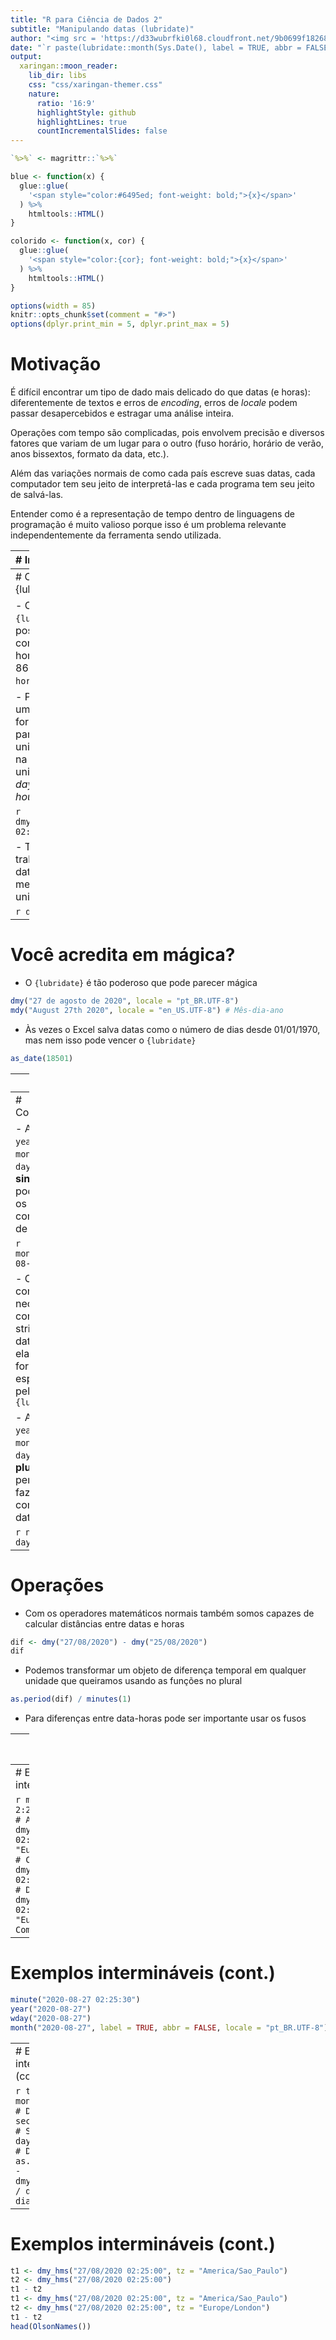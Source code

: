 ```yaml
---
title: "R para Ciência de Dados 2"
subtitle: "Manipulando datas (lubridate)"
author: "<img src = 'https://d33wubrfki0l68.cloudfront.net/9b0699f18268059bdd2e5c21538a29eade7cbd2b/67e5c/img/logo/cursor1-5.png' width = '30%'>"
date: "`r paste(lubridate::month(Sys.Date(), label = TRUE, abbr = FALSE, locale = 'pt_BR.UTF-8'), 'de', lubridate::year(Sys.Date()))`"
output:
  xaringan::moon_reader:
    lib_dir: libs
    css: "css/xaringan-themer.css"
    nature:
      ratio: '16:9'
      highlightStyle: github
      highlightLines: true
      countIncrementalSlides: false
---
```


```r
`%>%` <- magrittr::`%>%`

blue <- function(x) {
  glue::glue(
    '<span style="color:#6495ed; font-weight: bold;">{x}</span>'
  ) %>% 
    htmltools::HTML()
}

colorido <- function(x, cor) {
  glue::glue(
    '<span style="color:{cor}; font-weight: bold;">{x}</span>'
  ) %>% 
    htmltools::HTML()
}

options(width = 85)
knitr::opts_chunk$set(comment = "#>")
options(dplyr.print_min = 5, dplyr.print_max = 5)
```

# Motivação

É difícil encontrar um tipo de dado mais delicado do que datas (e horas):
diferentemente de textos e erros de _encoding_, erros de _locale_ podem passar
desapercebidos e estragar uma análise inteira.

Operações com tempo são complicadas, pois envolvem precisão e diversos fatores
que variam de um lugar para o outro (fuso horário, horário de verão, anos
bissextos, formato da data, etc.).

Além das variações normais de como cada país escreve suas datas, cada computador
tem seu jeito de interpretá-las e cada programa tem seu jeito de salvá-las.

Entender como é a representação de tempo dentro de linguagens de programação é
muito valioso porque isso é um problema relevante independentemente da
ferramenta sendo utilizada.

---
# Introdução

- Como representar datas em um universo cheio de fusos e calendários diferentes?
Estabelecendo um momento universal e contando os segundos que se passaram desde
lá

```r
library(lubridate)
now()
as.numeric(now())
```

- O formato padrão é denominado "Era UNIX" e conta o número de segundos desde o
ano novo de 1970 em Londres (01/01/1970 00:00:00 UTC)

---
# O pacote {lubridate}

- O pacote `{lubridate}` vai nos possibilitar trabalhar com datas e data-horas
fora do ISO 8601 (`ano-mês-dia hora:minuto:segundo`)

- Para converter uma data-hora do formato brasileiro para o padrão universal,
pensamos na ordem das unidades em inglês: _day, month, year, hour, minute,
second_

```r
dmy_hms("06/05/2020 02:25:00")
```

- Também é possível trabalhar só com datas usando a mesma lógica das unidades

```r
dmy("06/05/2020")
```

---
# Você acredita em mágica?

- O `{lubridate}` é tão poderoso que pode parecer mágica

```r
dmy("27 de agosto de 2020", locale = "pt_BR.UTF-8")
mdy("August 27th 2020", locale = "en_US.UTF-8") # Mês-dia-ano
```

- Às vezes o Excel salva datas como o número de dias desde 01/01/1970, mas nem
isso pode vencer o `{lubridate}`

```r
as_date(18501)
```

---
# Fusos

- É mais raro precisar lidar com fusos horários porque normalmente trabalhamos
com data-horas de um mesmo fuso, mas o `{lubridate}` permite lidar com isso
também

```r
now(tzone = "Europe/London")
```

- Nem o horário de verão consegue atrapalhar um cálculo preciso: com a função
`dst()` é possível saber se em um dado dia aquele lugar estava no horário de
verão

```r
dst(now(tzone = "Europe/London"))
```

---
# Componentes

- As funções `year()`, `month()`, `day()`... (**no singular**) podem extrair os
componentes de uma data

```r
month("2020-08-27")
```

- Obs.: Note como não foi necessário converter a string para data porque ela já
está no formato esperado pelo `{lubridate}`

- As funções `years()`, `months()`, `days()`... (**no plural**) permitem fazer
contas com datas e data-horas

```r
now() + days(5)
```

---
# Operações

- Com os operadores matemáticos normais também somos capazes de calcular
distâncias entre datas e horas

```r
dif <- dmy("27/08/2020") - dmy("25/08/2020")
dif
```

- Podemos transformar um objeto de diferença temporal em qualquer unidade que
queiramos usando as funções no plural

```r
as.period(dif) / minutes(1)
```

- Para diferenças entre data-horas pode ser importante usar os fusos

---
# Exemplos intermináveis

```r
dmy_hms("27/08/2020 02:25:30") # Data-hora
dmy_hm("27/08/2020 02:25")     # Sem segundo
dmy_h("27/08/2020 02")         # Sem minuto
as_datetime(1598539497)        # Numérico
```

---
# Exemplos intermináveis (cont.)

```r
mdy_hms("8/27/20 2:25:30 PM")                                # Americano
dmy_hms("27/08/2020 02:25:30", tz = "Europe/London")         # Com fuso
now() - dmy_hms("27/08/2020 02:25:30")                       # Diferença
now() - dmy_hms("27/08/2020 02:25:30", tz = "Europe/London") # Com fuso
```

---
# Exemplos intermináveis (cont.)

```r
minute("2020-08-27 02:25:30")                                           # Minuto
year("2020-08-27")                                                      # Ano
wday("2020-08-27")                                                      # Dia da semana
month("2020-08-27", label = TRUE, abbr = FALSE, locale = "pt_BR.UTF-8") # Mês (sem abrev.)
```

---
# Exemplos intermináveis (cont.)

```r
today() + months(5)                              # Dia
now() + seconds(5)                               # Segundo
now() + days(5)                                  # Dia
as.period(today() - dmy("01/01/2020")) / days(1) # Dia - dia
```

---
# Exemplos intermináveis (cont.)

```r
t1 <- dmy_hms("27/08/2020 02:25:00", tz = "America/Sao_Paulo")
t2 <- dmy_hms("27/08/2020 02:25:00")
t1 - t2
t1 <- dmy_hms("27/08/2020 02:25:00", tz = "America/Sao_Paulo")
t2 <- dmy_hms("27/08/2020 02:25:00", tz = "Europe/London")
t1 - t2
head(OlsonNames())
```
